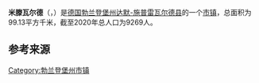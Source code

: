 {{noteTA|G1=德国地名|G2=Landkreis|G3=单位}}
{{Infobox settlement
| name = 米滕瓦尔德
| native_name = {{lang|de|Mittenwalde}}
| settlement_type = [[市镇_(德国)|德国市镇]]
| image_skyline = 
| image_caption = 
| image_flag = Flag red white green 5x3.svg
| image_seal = Wappen Mittenwalde.png
| image_map = Mittenwalde in LDS.png
| map_caption = 米滕瓦尔德在达默-施普雷瓦尔德县的位置
| pushpin_map = Germany Brandenburg
| pushpin_relief = Brandenburg relief location map.jpg
| pushpin_label_position = bottom
| pushpin_map_caption = 米滕瓦尔德在勃兰登堡州的位置
| subdivision_type = 国家
| subdivision_name = {{GER}}
| subdivision_type1 = [[联邦州_(德国)|州]]
| subdivision_name1 = [[勃兰登堡州|勃兰登堡州]]
| subdivision_type2 = [[县_(德国)|县]]
| subdivision_name2 = [[达默-施普雷瓦尔德县|达默-施普雷瓦尔德县]]
| seat = Rathausstraße 8 15749 Mittenwalde
| leader_party = [[德国基督教民主联盟|基民盟]]
| leader_title = [[市长|市长]]
| leader_name = Maja Buße
| elevation_m = 37
| area_footnotes = 
| area_total_km2 = 99.13
| population_as_of = 2019年12月31日
| population_footnotes = 
| population_total = 9269
| population_density_km2 = auto
| timezone = [[欧洲中部时间|CET]]
| utc_offset = +1
| timezone_DST = [[欧洲中部夏令时间|CEST]]
| utc_offset_DST = +2
| coordinates = {{coord|52|16|00|N|13|32|00|E|region:|display=inline,title}}
| postal_code_type = [[德国邮政编码列表|邮政编码]]
| postal_code = 15749
| registration_plate_type = [[德国车辆号牌|车辆号牌]]
| registration_plate = LDS, KW, LC, LN
| blank_name = 分区
| blank_info =  8个地区
| website = {{url|www.mittenwalde.de}}
}}
'''米滕瓦尔德'''（{{lang-de|Mittenwalde}}，{{lang-dsb|Chudowina}}）是[[德国|德国]][[勃兰登堡州|勃兰登堡州]][[达默-施普雷瓦尔德县|达默-施普雷瓦尔德县]]的一个[[市镇_(德国)|市镇]]，总面积为99.13平方千米，截至2020年总人口为9269人。

== 参考来源 ==
{{reflist}}

{{达默-施普雷瓦尔德县行政区划}}
{{Authority control}}
{{DEFAULTSORT:Mittenwalde}}
[[Category:勃兰登堡州市镇|Category:勃兰登堡州市镇]]